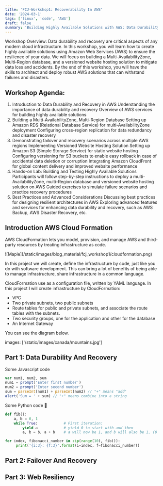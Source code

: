 ```yaml
---
title: 'FCJ-Workshop1: Recoverability In AWS'
date: '2024-03-1'
tags: ['linux', 'code', 'AWS']
draft: false
summary: 'Building Highly Available Solutions with AWS: Data Durability and Recovery.'
---
```


Workshop Overview:
Data durability and recovery are critical aspects of any modern cloud infrastructure.
In this workshop, you will learn how to create highly available solutions using Amazon Web Services (AWS) to ensure the resilience of your data.
We will focus on building a Multi-AvailabilityZone, Multi-Region database, and a versioned website hosting solution to mitigate data loss and accidents.
By the end of this workshop, you will have the skills to architect and deploy robust AWS solutions that can withstand failures and disasters.

<TOCInline toc={props.toc} exclude="Introduction" />

## Workshop Agenda:

1. Introduction to Data Durability and Recovery in AWS
   Understanding the importance of data durability and recovery
   Overview of AWS services for building highly available solutions
2. Building a Multi-AvailabilityZone, Multi-Region Database
   Setting up Amazon RDS (Relational Database Service) for multi-AvailabilityZone deployment
   Configuring cross-region replication for data redundancy and disaster recovery
3. Demonstrating failover and recovery scenarios across multiple AWS regions
   Implementing Versioned Website Hosting Solution
   Setting up Amazon S3 (Simple Storage Service) for static website hosting
   Configuring versioning for S3 buckets to enable easy rollback in case of accidental data deletion or corruption
   Integrating Amazon CloudFront for global content delivery and improved website performance
4. Hands-on Lab: Building and Testing Highly Available Solutions
   Participants will follow step-by-step instructions to deploy a multi-AvailabilityZone, multi-Region database and versioned website hosting solution on AWS
   Guided exercises to simulate failure scenarios and practice recovery procedures
5. Best Practices and Advanced Considerations
   Discussing best practices for designing resilient architectures in AWS
   Exploring advanced features and services for enhancing data durability and recovery, such as AWS Backup, AWS Disaster Recovery, etc.

## Introduction AWS Cloud Formation

AWS CloudFormation lets you model, provision, and manage AWS and third-party resources by treating infrastructure as code.

<div className="-mx-2 flex flex-wrap overflow-hidden xl:-mx-2">
  <div className="my-1 w-full overflow-hidden px-2 xl:my-2 xl:px-2">
    ![Maple](/static/images/blog_material/fcj_workshop1/cloudformation.png)
  </div>
</div>

In this project we will create, define the infrastructure by code, just like you do with software development.
This can bring a lot of benefits of being able to manage infrastructure, share infrastructure in a common language.

CloudFormation use as a configuration file, written by YAML language.
In this project I will create infrastructure by CloudFormation:

- VPC
- Two private subnets, two public subnets
- Route tables for public and private subnets, and associate the route tables with the subnets.
- Two security groups, one for the application and other for the database
- An Internet Gateway

You can see the diagram below.

images: ['/static/images/canada/mountains.jpg']

## Part 1: Data Durability And Recovery

Some Javascript code

```javascript
var num1, num2, sum
num1 = prompt('Enter first number')
num2 = prompt('Enter second number')
sum = parseInt(num1) + parseInt(num2) // "+" means "add"
alert('Sum = ' + sum) // "+" means combine into a string
```

Some Python code 🐍

```python
def fib():
    a, b = 0, 1
    while True:            # First iteration:
        yield a            # yield 0 to start with and then
        a, b = b, a + b    # a will now be 1, and b will also be 1, (0 + 1)

for index, fibonacci_number in zip(range(10), fib()):
     print('{i:3}: {f:3}'.format(i=index, f=fibonacci_number))
```

## Part 2: Failover And Recovery

## Part 3: Web Resiliency
